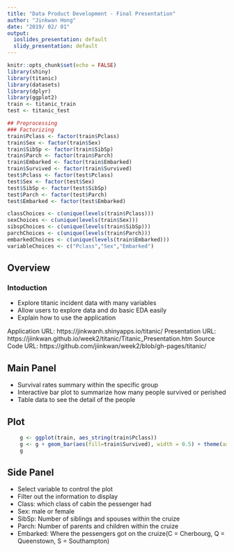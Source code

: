 ```yaml
---
title: "Data Product Development - Final Presentation"
author: "Jinkwan Hong"
date: "2019/ 02/ 01"
output:
  ioslides_presentation: default
  slidy_presentation: default
---
```


```r
knitr::opts_chunk$set(echo = FALSE)
library(shiny)
library(titanic)
library(datasets)
library(dplyr)
library(ggplot2)
train <- titanic_train
test <- titanic_test

## Preprocessing
### Factorizing
train$Pclass <- factor(train$Pclass)
train$Sex <- factor(train$Sex)
train$SibSp <- factor(train$SibSp)
train$Parch <- factor(train$Parch)
train$Embarked <- factor(train$Embarked)
train$Survived <- factor(train$Survived)
test$Pclass <- factor(test$Pclass)
test$Sex <- factor(test$Sex)
test$SibSp <- factor(test$SibSp)
test$Parch <- factor(test$Parch)
test$Embarked <- factor(test$Embarked)

classChoices <- c(unique(levels(train$Pclass)))
sexChoices <- c(unique(levels(train$Sex)))
sibspChoices <- c(unique(levels(train$SibSp)))
parchChoices <- c(unique(levels(train$Parch)))
embarkedChoices <- c(unique(levels(train$Embarked)))
variableChoices <- c("Pclass","Sex","Embarked")
```

## Overview

### Intoduction

- Explore titanic incident data with many variables
- Allow users to explore data and do basic EDA easily
- Explain how to use the application

Application URL: https://jinkwanh.shinyapps.io/titanic/
Presentation URL: https://jiinkwan.github.io/week2/titanic/Titanic_Presentation.htm
Source Code URL: https://github.com/jiinkwan/week2/blob/gh-pages/titanic/

## Main Panel

- Survival rates summary within the specific group
- Interactive bar plot to summarize how many people survived or perished
- Table data to see the detail of the people

## Plot

```r
    g <- ggplot(train, aes_string(train$Pclass))                    
    g <- g + geom_bar(aes(fill=train$Survived), width = 0.5) + theme(axis.text.x = element_text(angle=65, vjust=0.6)) + labs(title="Survivors")
    g
```

## Side Panel

- Select variable to control the plot
- Filter out the information to display
- Class: which class of cabin the pessenger had
- Sex: male or female
- SibSp: Number of siblings and spouses within the cruize
- Parch: Number of parents and children within the cruize
- Embarked: Where the pessengers got on the cruize(C = Cherbourg, Q = Queenstown, S = Southampton)
